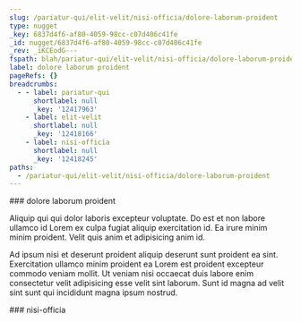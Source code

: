 ```yaml
---
slug: /pariatur-qui/elit-velit/nisi-officia/dolore-laborum-proident
type: nugget
_key: 6837d4f6-af80-4059-98cc-c07d406c41fe
_id: nugget/6837d4f6-af80-4059-98cc-c07d406c41fe
_rev: _iKCEodG---
fspath: blah/pariatur-qui/elit-velit/nisi-officia/dolore-laborum-proident.md
label: dolore laborum proident
pageRefs: {}
breadcrumbs:
  - - label: pariatur-qui
      shortlabel: null
      _key: '12417963'
    - label: elit-velit
      shortlabel: null
      _key: '12418166'
    - label: nisi-officia
      shortlabel: null
      _key: '12418245'
paths:
  - /pariatur-qui/elit-velit/nisi-officia/dolore-laborum-proident
---
```


<NuggetArea>
<Nugget slug="/pariatur-qui/elit-velit/nisi-officia/dolore-laborum-proident" type="nugget" _key="6837d4f6-af80-4059-98cc-c07d406c41fe" _id="nugget/6837d4f6-af80-4059-98cc-c07d406c41fe" _rev="_iKCEodG---" fspath="blah/pariatur-qui/elit-velit/nisi-officia/dolore-laborum-proident.md" label="dolore laborum proident" paths="/pariatur-qui/elit-velit/nisi-officia/dolore-laborum-proident">
<NuggetBody>
### dolore laborum proident

Aliquip qui qui dolor laboris excepteur voluptate. Do est et non labore ullamco id Lorem ex culpa fugiat aliquip exercitation id. Ea irure minim minim proident. Velit quis anim et adipisicing anim id.

Ad ipsum nisi et deserunt proident aliquip deserunt sunt proident ea sint. Exercitation ullamco minim proident ea Lorem est proident excepteur commodo veniam mollit. Ut veniam nisi occaecat duis labore enim consectetur velit adipisicing esse velit sint laborum. Sunt id magna ad velit sint sunt qui incididunt magna ipsum nostrud.

</NuggetBody>
<Breadcrumbs>
<Crumbs>
<Crumb _key="12417963" label="pariatur-qui" /><Crumb _key="12418166" label="elit-velit" /><Crumb _key="12418245" label="nisi-officia" />
</Crumbs>
</Breadcrumbs>
</Nugget>

<NuggetsInbound>
</NuggetsInbound>
<NuggetsOutbound>
</NuggetsOutbound>
</NuggetArea>
<PassagesInbound>
<Passage direction="inbound" type="passage" _key="12418245" _id="passage/12418245" _rev="_iKCEodC---" label="nisi-officia" passage="nisi-officia" fspath="blah/pariatur-qui/elit-velit/nisi-officia" paths="/pariatur-qui/elit-velit/nisi-officia" slug="/pariatur-qui/elit-velit/nisi-officia">
<NuggetBody>
### nisi-officia

</NuggetBody>
<Breadcrumbs>
<Crumbs>
<Crumb _key="12417963" label="pariatur-qui" /><Crumb _key="12418166" label="elit-velit" />
</Crumbs>
</Breadcrumbs>
</Passage>

</PassagesInbound>
<PassagesOutbound>
</PassagesOutbound>